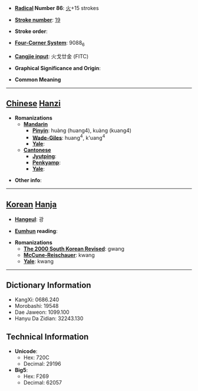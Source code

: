 * '''[[Wiktionary:Chinese radical index| Radical]] Number 86''': [[Wiktionary:Chinese radical index 火|火]]+15 strokes

* '''[[Wiktionary:Chinese total strokes index|Stroke number]]''': [[Wiktionary:Chinese total strokes index 19|19]]

* '''Stroke order''': 

* '''[[Wiktionary:Chinese four corner index|Four-Corner System]]''': 9088<sub>6</sub>

* '''[[Wiktionary:Chinese Cangjie index|Cangjie input]]''': 火戈廿金 (FITC)

* '''Graphical Significance and Origin''': 

* '''Common Meaning'''

----

== [[Chinese]] [[Hanzi]] ==

* '''Romanizations'''
** '''[[Mandarin]]'''
*** '''[[Pinyin]]''': huàng (huang4), kuàng (kuang4)
*** '''[[Wade-Giles]]''': huang<sup>4</sup>, k'uang<sup>4</sup>
*** '''[[Yale]]''': 
** '''[[Cantonese]]'''
*** '''[[Jyutping]]''':
*** '''[[Penkyamp]]''': 
*** '''[[Yale]]''': 

* '''Other info''': 

----

== [[Korean]] [[Hanja]] ==

* '''[[Hangeul]]''': 광

* '''[[Eumhun]] reading''': 

* '''Romanizations'''
** '''[[The 2000 South Korean Revised Romanization|The 2000 South Korean Revised]]''': gwang
** '''[[McCune-Reischauer]]''': kwang
** '''[[Yale]]''': kwang

----

== Dictionary Information ==

* KangXi: 0686.240
* Morobashi: 19548
* Dae Jaweon: 1099.100
* Hanyu Da Zidian: 32243.130

== Technical Information ==

* '''Unicode''':
** Hex: 720C
** Decimal: 29196
* '''Big5''':
** Hex: F269
** Decimal: 62057
